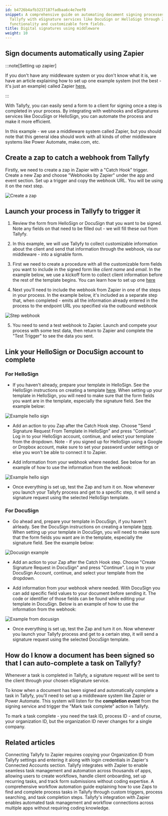 ```yaml
---
id: b4726b4afb3237187fadbaa6c4e7eef0
snippet: A comprehensive guide on automating document signing processes by integrating
  Tallyfy with eSignature services like DocuSign or HelloSign through Zapier's webhook
  functionality and customizable form fields.
title: Digital signatures using middleware
weight: 10
---
```


## Sign documents automatically using Zapier

:::note[Setting up zapier]

If you don't have any middleware system or you don't know what it is, we have an article explaining how to set up one example system (not the best - it's just an example) called Zapier [here.](/products/pro/integrations/middleware/zapier/how-to-connect-your-tallyfy-account-to-zapier/)

:::

With Tallyfy, you can easily send a form to a client for signing once a step is completed in your process. By integrating with webhooks and eSignatures services like DocuSign or HelloSign, you can automate the process and make it more efficient.

In this example - we use a middleware system called Zapier, but you should note that this general idea should work with all kinds of other middleware systems like Power Automate, make.com, etc.

## Create a zap to catch a webhook from Tallyfy

Firstly, we need to create a zap in Zapier with a "Catch Hook" trigger. Create a new Zap and choose "Webhooks by Zapier" under the app and event section. Set up a trigger and copy the webhook URL. You will be using it on the next step.

![Create a zap](https://screenshots.tallyfy.com/auto-sign-zapier-1.png)

## Launch your process in Tallyfy to trigger it

1. Review the form from HelloSign or DocuSign that you want to be signed. Note any fields on that need to be filled out - we will fill these out from Tallyfy.

2. In this example, we will use Tallyfy to collect customizable information about the client and send that information through the webhook, via our middleware - into a signable form.

3. First we need to create a procedure with all the customizable form fields you want to include in the signed form like _client name_ and _email_. In the example below, we use a kickoff form to collect client information before the rest of the template begins. You can learn how to set up one [here](/products/pro/launching/triggers/kick-off-forms/)

4. Next you'll need to include the webhook from Zapier in one of the steps in your process. In the example below, it's included as a separate step that, when completed - emits all the information already entered in the process to the endpoint URL you specified via the outbound webhook

![Step webhook](https://screenshots.tallyfy.com/tallyfy%2Fpro%2Fdesktop-light-step-webhook.png)

5. You need to send a test webhook to Zapier. Launch and compete your process with some test data, then return to Zapier and complete the "Test Trigger" to see the data you sent.

## Link your HelloSign or DocuSign account to complete

### For HelloSign

- If you haven't already, prepare your template in HelloSign. See the HelloSign instructions on creating a template [here](https://faq.hellosign.com/hc/en-us/articles/211241477-How-to-create-a-template). When setting up your template in HelloSign, you will need to make sure that the form fields you want are in the template, especially the signature field. See the example below:

![Example hello sign](https://screenshots.tallyfy.com/auto-sign-zapier-5.png)

- Add an action to you Zap after the Catch Hook step. Choose "Send Signature Request From Template in HelloSign" and press "Continue". Log in to your HelloSign account, continue, and select your template from the dropdown. Note - if you signed up for HelloSign using a Google or Dropbox account, make sure to set your password under settings or else you won't be able to connect it to Zapier.

- Add information from your webhook where needed. See below for an example of how to use the information from the webhook:

![Example hello sign](https://screenshots.tallyfy.com/auto-sign-zapier-6.png)

- Once everything is set up, test the Zap and turn it on. Now whenever you launch your Tallyfy process and get to a specific step, it will send a signature request using the selected HelloSign template.

### For DocuSign

- Go ahead and, prepare your template in DocuSign, if you haven't alrleady. See the DocuSign instructions on creating a template [here](https://support.docusign.com/s/document-item?bundleId=xry1643227563338&topicId=uab1578456394214.html&_LANG=enus&language=en_US&rsc_301). When setting up your template in DocuSign, you will need to make sure that the form fields you want are in the template, especially the signature field. See the example below:

![Docusign example](https://screenshots.tallyfy.com/auto-sign-zapier-7.png)

- Add an action to your Zap after the Catch Hook step. Choose "Create Signature Request in DocuSign" and press "Continue". Log in to your DocuSign Account, continue, and select your template from the dropdown.

- Add information from your webhook where needed. With DocuSign you can add specific field values to your document before sending it. The code or identifier of those fields can be found while editing your template in DocuSign. Below is an example of how to use the information from the webhook:

![Example from docusign](https://screenshots.tallyfy.com/auto-sign-zapier-8.png)

- Once everything is set up, test the Zap and turn it on. Now whenever you launch your Tallyfy process and get to a certain step, it will send a signature request using the selected DocuSign template.

## How do I know a document has been signed so that I can auto-complete a task on Tallyfy?

Whenever a task is completed in Tallyfy, a signature request will be sent to the client through your chosen eSignature service.

To know when a document has been signed and automatically complete a task in Tallyfy, you'll need to set up a middleware system like Zapier or Power Automate. This system will listen for the **completion event** from the signing service and trigger the "Mark task complete" action in Tallyfy.

To mark a task complete - you need the task ID, process ID - and of course, your organization ID, but the organization ID never changes for a single company.


## Related articles
<CardGrid>
<LinkTitleCard header="<b>Zapier > Connect Tallyfy to Zapier</b>" href="/products/pro/integrations/middleware/zapier/how-to-connect-your-tallyfy-account-to-zapier/" > Connecting Tallyfy to Zapier requires copying your Organization ID from Tallyfy settings and entering it along with login credentials in Zapier's Connected Accounts section. </LinkTitleCard>
<LinkTitleCard header="<b>Zapier > Tallyfy & Zapier</b>" href="/products/pro/integrations/middleware/zapier/how-can-i-improve-task-management-with-tallyfy/" > Tallyfy integrates with Zapier to enable seamless task management and automation across thousands of apps, allowing users to create workflows, handle client onboarding, set up recurring tasks, and track form submissions without coding expertise. </LinkTitleCard>
<LinkTitleCard header="<b>Zapier > Automate tasks in Tallyfy using zaps</b>" href="/products/pro/integrations/middleware/zapier/how-to-automate-tasks-in-tallyfy-using-zaps/" > A comprehensive workflow automation guide explaining how to use Zaps to find and complete process tasks in Tallyfy through custom triggers, process searching, and task completion steps. </LinkTitleCard>
<LinkTitleCard header="<b>Middleware > Zapier</b>" href="/products/pro/integrations/middleware/zapier/" > Tallyfy's integration with Zapier enables automated task management and workflow connections across multiple apps without requiring coding knowledge. </LinkTitleCard>
</CardGrid>